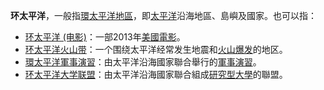 '''环太平洋'''，一般指[[環太平洋地區|環太平洋地區]]，即[[太平洋|太平洋]]沿海地區、島嶼及國家。也可以指：
*[[环太平洋_(电影)|环太平洋 (电影)]]：一部2013年[[美國|美國]][[電影|電影]]。
*[[环太平洋火山带|环太平洋火山带]]：一个围绕太平洋经常发生地震和[[火山爆发|火山爆发]]的地区。
*[[環太平洋軍事演習|環太平洋軍事演習]]：由太平洋沿海國家聯合舉行的[[軍事演習|軍事演習]]。
*[[环太平洋大学联盟|环太平洋大学联盟]]：由太平洋沿海國家聯合組成[[研究型大學|研究型大學]]的聯盟。

{{disambig|H|cat=四字消歧義}}